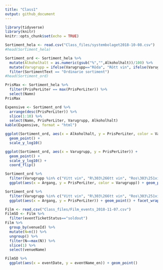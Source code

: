 ```yaml
---
title: "Class1"
output: github_document
---
```


```r
library(tidyverse)
library(knitr)
knitr::opts_chunk$set(echo = TRUE)
```

```r
Sortiment_hela <- read.csv("Class_files/systembolaget2018-10-08.csv")
#head(Sortiment_hela)

Sortiment_ord <- Sortiment_hela %>%
  mutate(Alkoholhalt = as.numeric(gsub("%","",Alkoholhalt))/100) %>%
  mutate(Varugrupp = ifelse(Varugrupp=="Röda", "Rött vin", ifelse(Varugrupp=="Vita", "Vitt vin", levels(Varugrupp)))) %>%
  filter(SortimentText == "Ordinarie sortiment")
#head(Sortiment_ord)

PrisMax <- Sortiment_hela %>%
  filter(PrisPerLiter == max(PrisPerLiter)) %>%
  select(Namn)
PrisMax

Expensive <- Sortiment_ord %>%
  arrange(desc(PrisPerLiter)) %>%
  slice(1:10) %>%
  select(Namn, PrisPerLiter, Varugrupp, Alkoholhalt)
kable(Expensive, format = "html")
```
```r
ggplot(Sortiment_ord, aes(x = Alkoholhalt, y = PrisPerLiter, color = Varugrupp)) + 
  geom_point() + 
  scale_y_log10()

ggplot(Sortiment_ord, aes(x = Varugrupp, y = PrisPerLiter)) + 
  geom_point() + 
  scale_y_log10() + 
  coord_flip()

Sortiment_ord %>%
  filter(Varugrupp %in% c("Vitt vin", "R\303\266tt vin", "Ros\303\251vin", "Mousserande vin"), Argang %in% c(2010:2017)) %>%
  ggplot(aes(x = Argang, y = PrisPerLiter, color = Varugrupp)) + geom_point()

Sortiment_ord %>%
  filter(Varugrupp %in% c("Vitt vin", "R\303\266tt vin", "Ros\303\251vin", "Mousserande vin"), Argang %in% c(2010:2017)) %>%
  ggplot(aes(x = Argang, y = PrisPerLiter)) + geom_point() + facet_wrap(~ Varugrupp)
```

```r
Film <- read.csv("Class_files/Film_events_2018-11-07.csv")
FilmSO <- Film %>%
  filter(eventTicketStatus=="soldout")
Film %>% 
  group_by(venueId) %>% 
  mutate(N=n()) %>%
  ungroup() %>% 
  filter(N==max(N)) %>%
  slice(1) %>%
  select(venueName)
```

```r
FilmSO %>% 
  ggplot(aes(x = eventDate, y = eventName_en)) + geom_point() 
```

